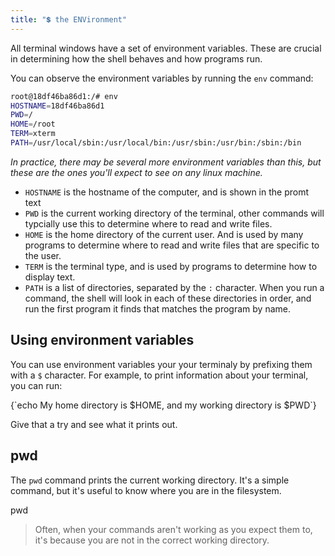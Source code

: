 ```yaml
---
title: "💲 the ENVironment"
---
```




All terminal windows have a set of environment variables. These are crucial in determining how the shell behaves and how programs run.

You can observe the environment variables by running the `env` command:

```bash
root@18df46ba86d1:/# env
HOSTNAME=18df46ba86d1
PWD=/
HOME=/root
TERM=xterm
PATH=/usr/local/sbin:/usr/local/bin:/usr/sbin:/usr/bin:/sbin:/bin
```

_In practice, there may be several more environment variables than this, but these are the ones you'll expect to see on any linux machine._

- `HOSTNAME` is the hostname of the computer, and is shown in the promt text
- `PWD` is the current working directory of the terminal, other commands will typcially use this to determine where to read and write files.
- `HOME` is the home directory of the current user. And is used by many programs to determine where to read and write files that are specific to the user.
- `TERM` is the terminal type, and is used by programs to determine how to display text.
- `PATH` is a list of directories, separated by the `:` character. When you run a command, the shell will look in each of these directories in order, and run the first program it finds that matches the program by name.

## Using environment variables

You can use environment variables your your terminaly by prefixing them with a `$` character. For example, to print information about your terminal, you can run:

<Terminal>
  {`echo My home directory is $HOME, and my working directory is $PWD`}
</Terminal>

Give that a try and see what it prints out.

## pwd

The `pwd` command prints the current working directory. It's a simple command, but it's useful to know where you are in the filesystem.

<Terminal>pwd</Terminal>

> Often, when your commands aren't working as you expect them to, it's because you are not in the correct working directory.
